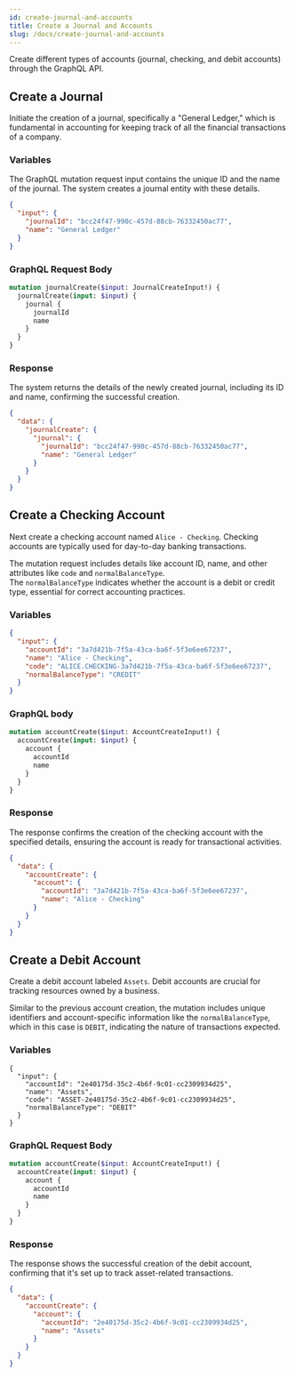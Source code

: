 ```yaml
---
id: create-journal-and-accounts
title: Create a Journal and Accounts
slug: /docs/create-journal-and-accounts
---
```


Create different types of accounts (journal, checking, and debit accounts) through the GraphQL API.

## Create a Journal

Initiate the creation of a journal, specifically a "General Ledger," which is fundamental in accounting for keeping track of all the financial transactions of a company.

### Variables

The GraphQL mutation request input contains the unique ID and the name of the journal. The system creates a journal entity with these details.

```json
{
  "input": {
    "journalId": "bcc24f47-990c-457d-88cb-76332450ac77",
    "name": "General Ledger"
  }
}
```

### GraphQL Request Body

```graphql
mutation journalCreate($input: JournalCreateInput!) {
  journalCreate(input: $input) {
    journal {
      journalId
      name
    }
  }
}
```

### Response

The system returns the details of the newly created journal, including its ID and name, confirming the successful creation.

```json
{
  "data": {
    "journalCreate": {
      "journal": {
        "journalId": "bcc24f47-990c-457d-88cb-76332450ac77",
        "name": "General Ledger"
      }
    }
  }
}
```

## Create a Checking Account

Next create a checking account named `Alice - Checking`. Checking accounts are typically used for day-to-day banking transactions.

The mutation request includes details like account ID, name, and other attributes like `code` and `normalBalanceType`. <br />
The `normalBalanceType` indicates whether the account is a debit or credit type, essential for correct accounting practices.

### Variables

```json
{
  "input": {
    "accountId": "3a7d421b-7f5a-43ca-ba6f-5f3e6ee67237",
    "name": "Alice - Checking",
    "code": "ALICE.CHECKING-3a7d421b-7f5a-43ca-ba6f-5f3e6ee67237",
    "normalBalanceType": "CREDIT"
  }
}
```

### GraphQL body

```graphql
mutation accountCreate($input: AccountCreateInput!) {
  accountCreate(input: $input) {
    account {
      accountId
      name
    }
  }
}
```

### Response

The response confirms the creation of the checking account with the specified details, ensuring the account is ready for transactional activities.

```json
{
  "data": {
    "accountCreate": {
      "account": {
        "accountId": "3a7d421b-7f5a-43ca-ba6f-5f3e6ee67237",
        "name": "Alice - Checking"
      }
    }
  }
}
```

## Create a Debit Account

Create a debit account labeled `Assets`. Debit accounts are crucial for tracking resources owned by a business.

Similar to the previous account creation, the mutation includes unique identifiers and account-specific information like the `normalBalanceType`, which in this case is `DEBIT`, indicating the nature of transactions expected.

### Variables

```
{
  "input": {
    "accountId": "2e40175d-35c2-4b6f-9c01-cc2309934d25",
    "name": "Assets",
    "code": "ASSET-2e40175d-35c2-4b6f-9c01-cc2309934d25",
    "normalBalanceType": "DEBIT"
  }
}
```

### GraphQL Request Body

```graphql
mutation accountCreate($input: AccountCreateInput!) {
  accountCreate(input: $input) {
    account {
      accountId
      name
    }
  }
}
```

### Response

The response shows the successful creation of the debit account, confirming that it's set up to track asset-related transactions.

```json
{
  "data": {
    "accountCreate": {
      "account": {
        "accountId": "2e40175d-35c2-4b6f-9c01-cc2309934d25",
        "name": "Assets"
      }
    }
  }
}
```

